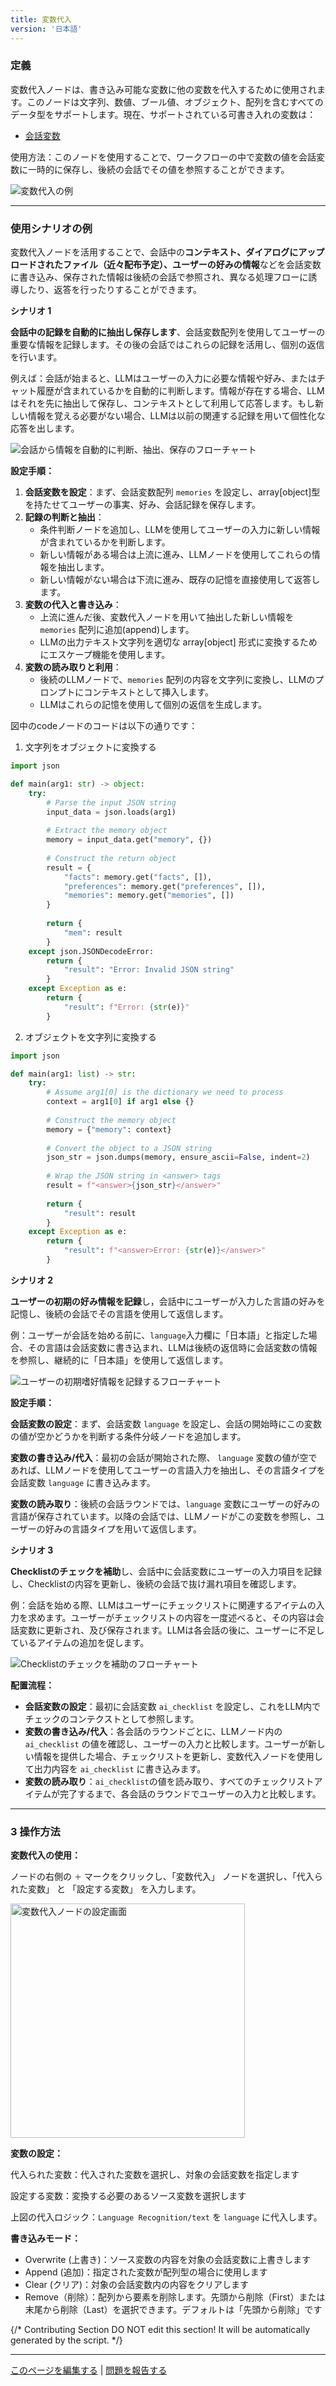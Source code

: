```yaml
---
title: 変数代入
version: '日本語'
---
```


### 定義

変数代入ノードは、書き込み可能な変数に他の変数を代入するために使用されます。このノードは文字列、数値、ブール値、オブジェクト、配列を含むすべてのデータ型をサポートします。現在、サポートされている可書き入れの変数は：

* [会話変数](/ja-jp/guides/workflow/concepts)

使用方法：このノードを使用することで、ワークフローの中で変数の値を会話変数に一時的に保存し、後続の会話でその値を参照することができます。

<Frame caption="変数代入の例" width="375">
  <img src="https://assets-docs.dify.ai/2024/11/83d0b9ef4c1fad947b124398d472d656.png" alt="変数代入の例" />
</Frame>

***

### 使用シナリオの例

変数代入ノードを活用することで、会話中の**コンテキスト、ダイアログにアップロードされたファイル（近々配布予定）、ユーザーの好みの情報**などを会話変数に書き込み、保存された情報は後続の会話で参照され、異なる処理フローに誘導したり、返答を行ったりすることができます。

**シナリオ 1**

**会話中の記録を自動的に抽出し保存します**、会話変数配列を使用してユーザーの重要な情報を記録します。その後の会話ではこれらの記録を活用し、個別の返信を行います。

例えば：会話が始まると、LLMはユーザーの入力に必要な情報や好み、またはチャット履歴が含まれているかを自動的に判断します。情報が存在する場合、LLMはそれを先に抽出して保存し、コンテキストとして利用して応答します。もし新しい情報を覚える必要がない場合、LLMは以前の関連する記録を用いて個性化な応答を出します。

<Frame caption="会話から情報を自動的に判断、抽出、保存します">
  <img src="https://assets-docs.dify.ai/dify-enterprise-mintlify/jp/guides/workflow/node/8f34c16783cc5a6a032d7c7751a46490.png" alt="会話から情報を自動的に判断、抽出、保存のフローチャート" />
</Frame>

**設定手順：**

1. **会話変数を設定**：まず、会話変数配列 `memories` を設定し、array\[object]型を持たせてユーザーの事実、好み、会話記録を保存します。
2. **記録の判断と抽出**：
   * 条件判断ノードを追加し、LLMを使用してユーザーの入力に新しい情報が含まれているかを判断します。
   * 新しい情報がある場合は上流に進み、LLMノードを使用してこれらの情報を抽出します。
   * 新しい情報がない場合は下流に進み、既存の記憶を直接使用して返答します。
3. **変数の代入と書き込み**：
   * 上流に進んだ後、変数代入ノードを用いて抽出した新しい情報を `memories` 配列に追加(append)します。
   * LLMの出力テキスト文字列を適切な array\[object] 形式に変換するためにエスケープ機能を使用します。
4. **変数の読み取りと利用**：
   * 後続のLLMノードで、`memories` 配列の内容を文字列に変換し、LLMのプロンプトにコンテキストとして挿入します。
   * LLMはこれらの記憶を使用して個別の返信を生成します。

図中のcodeノードのコードは以下の通りです：

1. 文字列をオブジェクトに変換する

```python
import json

def main(arg1: str) -> object:
    try:
        # Parse the input JSON string
        input_data = json.loads(arg1)
        
        # Extract the memory object
        memory = input_data.get("memory", {})
        
        # Construct the return object
        result = {
            "facts": memory.get("facts", []),
            "preferences": memory.get("preferences", []),
            "memories": memory.get("memories", [])
        }
        
        return {
            "mem": result
        }
    except json.JSONDecodeError:
        return {
            "result": "Error: Invalid JSON string"
        }
    except Exception as e:
        return {
            "result": f"Error: {str(e)}"
        }
```

2. オブジェクトを文字列に変換する

```python
import json

def main(arg1: list) -> str:
    try:
        # Assume arg1[0] is the dictionary we need to process
        context = arg1[0] if arg1 else {}
        
        # Construct the memory object
        memory = {"memory": context}
        
        # Convert the object to a JSON string
        json_str = json.dumps(memory, ensure_ascii=False, indent=2)
        
        # Wrap the JSON string in <answer> tags
        result = f"<answer>{json_str}</answer>"
        
        return {
            "result": result
        }
    except Exception as e:
        return {
            "result": f"<answer>Error: {str(e)}</answer>"
        }
```

**シナリオ 2**

**ユーザーの初期の好み情報を記録**し，会話中にユーザーが入力した言語の好みを記憶し、後続の会話でその言語を使用して返信します。

例：ユーザーが会話を始める前に、`language`入力欄に「日本語」と指定した場合、その言語は会話変数に書き込まれ、LLMは後続の返信時に会話変数の情報を参照し、継続的に「日本語」を使用して返信します。

<Frame caption="ユーザーの初期設定情報を記録する">
  <img src="https://assets-docs.dify.ai/dify-enterprise-mintlify/jp/guides/workflow/node/1867d608a7d009431b73377ed65b427b.png" alt="ユーザーの初期嗜好情報を記録するフローチャート" />
</Frame>

**設定手順：**

**会話変数の設定**：まず、会話変数 `language` を設定し、会話の開始時にこの変数の値が空かどうかを判断する条件分岐ノードを追加します。

**変数の書き込み/代入**：最初の会話が開始された際、 `language` 変数の値が空であれば、LLMノードを使用してユーザーの言語入力を抽出し、その言語タイプを会話変数 `language` に書き込みます。

**変数の読み取り**：後続の会話ラウンドでは、`language` 変数にユーザーの好みの言語が保存されています。以降の会話では、LLMノードがこの変数を参照し、ユーザーの好みの言語タイプを用いて返信します。

**シナリオ 3**

**Checklistのチェックを補助**し、会話中に会話変数にユーザーの入力項目を記録し、Checklistの内容を更新し、後続の会話で抜け漏れ項目を確認します。

例：会話を始める際、LLMはユーザーにチェックリストに関連するアイテムの入力を求めます。ユーザーがチェックリストの内容を一度述べると、その内容は会話変数に更新され、及び保存されます。LLMは各会話の後に、ユーザーに不足しているアイテムの追加を促します。

<Frame caption="Checklistのチェックを補助">
  <img src="https://assets-docs.dify.ai/dify-enterprise-mintlify/jp/guides/workflow/node/c4362b01298b12e7d6fcd9e798f3165a.png" alt="Checklistのチェックを補助のフローチャート" />
</Frame>

**配置流程：**

* **会話変数の設定**：最初に会話変数 `ai_checklist` を設定し、これをLLM内でチェックのコンテクストとして参照します。
* **変数の書き込み/代入**：各会話のラウンドごとに、LLMノード内の `ai_checklist` の値を確認し、ユーザーの入力と比較します。ユーザーが新しい情報を提供した場合、チェックリストを更新し、変数代入ノードを使用して出力内容を `ai_checklist` に書き込みます。
* **変数の読み取り**：`ai_checklist`の値を読み取り、すべてのチェックリストアイテムが完了するまで、各会話のラウンドでユーザーの入力と比較します。

***

### 3 操作方法

**変数代入の使用：**

ノードの右側の `＋` マークをクリックし、「変数代入」 ノードを選択し、「代入られた変数」 と 「設定する変数」 を入力します。

<Frame caption="変数代入ノードの設定">
  <img src="https://assets-docs.dify.ai/2024/11/ee15dee864107ba5a93b459ebdfc32cf.png" width="375px" alt="変数代入ノードの設定画面" />
</Frame>

**変数の設定：**

代入られた変数：代入された変数を選択し、対象の会話変数を指定します

設定する変数：変換する必要のあるソース変数を選択します

上図の代入ロジック：`Language Recognition/text` を `language` に代入します。

**書き込みモード：**

* Overwrite (上書き)：ソース変数の内容を対象の会話変数に上書きします
* Append (追加)：指定された変数が配列型の場合に使用します
* Clear (クリア)：対象の会話変数内の内容をクリアします
* Remove（削除）：配列から要素を削除します。先頭から削除（First）または末尾から削除（Last）を選択できます。デフォルトは「先頭から削除」です

{/*
Contributing Section
DO NOT edit this section!
It will be automatically generated by the script.
*/}

---

[このページを編集する](https://github.com/langgenius/dify-docs/edit/main/ja-jp/guides/workflow/node/variable-assigner.mdx) | [問題を報告する](https://github.com/langgenius/dify-docs/issues/new?template=docs.yml)

